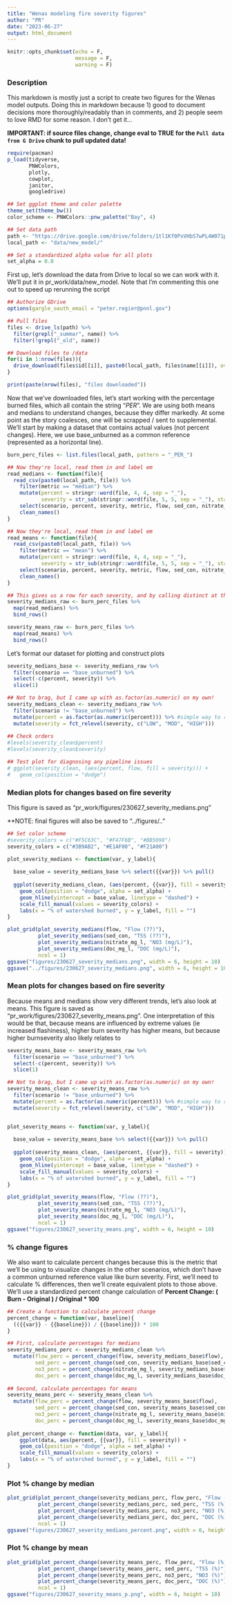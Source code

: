 ```yaml
---
title: "Wenas modeling fire severity figures"
author: "PR"
date: "2023-06-27"
output: html_document
---
```


```r
knitr::opts_chunk$set(echo = F, 
                      message = F, 
                      warning = F)
```

### Description

This markdown is mostly just a script to create two figures for the Wenas model outputs. Doing this in markdown because 1) good to document decisions more thoroughly/readably than in comments, and 2) people seem to love RMD for some reason. I don't get it...

**IMPORTANT: if source files change, change eval to TRUE for the `Pull data from G Drive` chunk to pull updated data!**

```r
require(pacman)
p_load(tidyverse,
       PNWColors,
       plotly,
       cowplot,
       janitor, 
       googledrive)

## Set ggplot theme and color palette
theme_set(theme_bw())
color_scheme <- PNWColors::pnw_palette("Bay", 4)

## Set data path
path <- "https://drive.google.com/drive/folders/1tl1Kf0PxVHbS7wPL4W071pvS1Af3Ji1i"
local_path <- "data/new_model/"

## Set a standardized alpha value for all plots
set_alpha = 0.8
```

First up, let's download the data from Drive to local so we can work with it. We'll put it in pr_work/data/new_model. Note that I'm commenting this one out to speed up rerunning the script


```r

## Authorize GDrive
options(gargle_oauth_email = "peter.regier@pnnl.gov")

## Pull files
files <- drive_ls(path) %>% 
  filter(grepl("_summar", name)) %>% 
  filter(!grepl("_old", name))

## Download files to /data
for(i in 1:nrow(files)){
  drive_download(files$id[[i]], paste0(local_path, files$name[[i]]), overwrite = T)
}

print(paste(nrow(files), "files downloaded"))
```


Now that we've downloaded files, let's start working with the percentage burned files, which all contain the string "_PER_". We are using both means and medians to understand changes, because they differ markedly. At some point as the story coalesces, one will be scrapped / sent to supplemental. We'll start by making a dataset that contains actual values (not percent changes). Here, we use base_unburned as a common reference (represented as a horizontal line).

```r

burn_perc_files <- list.files(local_path, pattern = "_PER_")

## Now they're local, read them in and label em
read_medians <- function(file){
  read_csv(paste0(local_path, file)) %>% 
    filter(metric == "median") %>% 
    mutate(percent = stringr::word(file, 4, 4, sep = "_"), 
           severity = str_sub(stringr::word(file, 5, 5, sep = "_"), start = 1, end = -5)) %>% 
    select(scenario, percent, severity, metric, flow, sed_con, nitrate_mgL, doc_mgL) %>% 
    clean_names()
}

## Now they're local, read them in and label em
read_means <- function(file){
  read_csv(paste0(local_path, file)) %>% 
    filter(metric == "mean") %>% 
    mutate(percent = stringr::word(file, 4, 4, sep = "_"), 
           severity = str_sub(stringr::word(file, 5, 5, sep = "_"), start = 1, end = -5)) %>% 
    select(scenario, percent, severity, metric, flow, sed_con, nitrate_mgL, doc_mgL) %>% 
    clean_names()
}

## This gives us a row for each severity, and by calling distinct at the end, we both ensure all base_unburned rows are equal, and remove all the duplicates
severity_medians_raw <- burn_perc_files %>% 
  map(read_medians) %>% 
  bind_rows() 

severity_means_raw <- burn_perc_files %>% 
  map(read_means) %>% 
  bind_rows() 


```

Let's format our dataset for plotting and construct plots

```r

severity_medians_base <- severity_medians_raw %>% 
  filter(scenario == "base_unburned") %>% 
  select(-c(percent, severity)) %>% 
  slice(1)

## Not to brag, but I came up with as.factor(as.numeric) on my own!
severity_medians_clean <- severity_medians_raw %>% 
  filter(scenario != "base_unburned") %>% 
  mutate(percent = as.factor(as.numeric(percent))) %>% #simple way to reorder as a factor
  mutate(severity = fct_relevel(severity, c("LOW", "MOD", "HIGH")))
  
## Check orders
#levels(severity_clean$percent)
#levels(severity_clean$severity)

## Test plot for diagnosing any pipeline issues
# ggplot(severity_clean, (aes(percent, flow, fill = severity))) + 
#   geom_col(position = "dodge")

```

### Median plots for changes based on fire severity

This figure is saved as "pr_work/figures/230627_severity_medians.png"

**NOTE: final figures will also be saved to "../figures/.."

```r

## Set color scheme
#severity_colors = c("#F5C63C", "#F47F6B", "#BB5098")
severity_colors = c("#3B9AB2", "#E1AF00", "#F21A00")

plot_severity_medians <- function(var, y_label){
  
  base_value = severity_medians_base %>% select({{var}}) %>% pull()
  
  ggplot(severity_medians_clean, (aes(percent, {{var}}, fill = severity))) + 
    geom_col(position = "dodge", alpha = set_alpha) + 
    geom_hline(yintercept = base_value, linetype = "dashed") + 
    scale_fill_manual(values = severity_colors) + 
    labs(x = "% of watershed burned", y = y_label, fill = "")
}

plot_grid(plot_severity_medians(flow, "Flow (??)"), 
          plot_severity_medians(sed_con, "TSS (??)"), 
          plot_severity_medians(nitrate_mg_l, "NO3 (mg/L)"), 
          plot_severity_medians(doc_mg_l, "DOC (mg/L)"), 
          ncol = 1)
ggsave("figures/230627_severity_medians.png", width = 6, height = 10)
ggsave("../figures/230627_severity_medians.png", width = 6, height = 10)

```



### Mean plots for changes based on fire severity

Because means and medians show very different trends, let's also look at means. This figure is saved as "pr_work/figures/230627_severity_means.png". One interpretation of this would be that, because means are influenced by extreme values (ie increased flashiness), higher burn severity has higher means, but because higher burnseverity also likely relates to 

```r

severity_means_base <- severity_means_raw %>% 
  filter(scenario == "base_unburned") %>% 
  select(-c(percent, severity)) %>% 
  slice(1)

## Not to brag, but I came up with as.factor(as.numeric) on my own!
severity_means_clean <- severity_means_raw %>% 
  filter(scenario != "base_unburned") %>% 
  mutate(percent = as.factor(as.numeric(percent))) %>% #simple way to reorder as a factor
  mutate(severity = fct_relevel(severity, c("LOW", "MOD", "HIGH")))


plot_severity_means <- function(var, y_label){
  
  base_value = severity_means_base %>% select({{var}}) %>% pull()
  
  ggplot(severity_means_clean, (aes(percent, {{var}}, fill = severity))) + 
    geom_col(position = "dodge", alpha = set_alpha) + 
    geom_hline(yintercept = base_value, linetype = "dashed") + 
    scale_fill_manual(values = severity_colors) + 
    labs(x = "% of watershed burned", y = y_label, fill = "")
}

plot_grid(plot_severity_means(flow, "Flow (??)"), 
          plot_severity_means(sed_con, "TSS (??)"), 
          plot_severity_means(nitrate_mg_l, "NO3 (mg/L)"), 
          plot_severity_means(doc_mg_l, "DOC (mg/L)"), 
          ncol = 1)
ggsave("figures/230627_severity_means.png", width = 6, height = 10)

```

### % change figures

We also want to calculate percent changes because this is the metric that we'll be using to visualize changes in the other scenarios, which don't have a common unburned reference value like burn severity. First, we'll need to calculate % differences, then we'll create equivalent plots to those above. We'll use a standardized percent change calculation of 
**Percent Change: ( Burn - Original ) / Original * 100**

```r

## Create a function to calculate percent change
percent_change = function(var, baseline){
  (({{var}} - {{baseline}}) / {{baseline}}) * 100
}

## First, calculate percentages for medians
severity_medians_perc <- severity_medians_clean %>% 
  mutate(flow_perc = percent_change(flow, severity_medians_base$flow), 
         sed_perc = percent_change(sed_con, severity_medians_base$sed_con), 
         no3_perc = percent_change(nitrate_mg_l, severity_medians_base$nitrate_mg_l), 
         doc_perc = percent_change(doc_mg_l, severity_medians_base$doc_mg_l))
  
## Second, calculate percentages for means
severity_means_perc <- severity_means_clean %>% 
  mutate(flow_perc = percent_change(flow, severity_means_base$flow), 
         sed_perc = percent_change(sed_con, severity_means_base$sed_con), 
         no3_perc = percent_change(nitrate_mg_l, severity_means_base$nitrate_mg_l), 
         doc_perc = percent_change(doc_mg_l, severity_means_base$doc_mg_l))
 
plot_percent_change <- function(data, var, y_label){
    ggplot(data, aes(percent, {{var}}, fill = severity)) + 
    geom_col(position = "dodge", alpha = set_alpha) + 
    scale_fill_manual(values = severity_colors) + 
    labs(x = "% of watershed burned", y = y_label, fill = "")
}

```

### Plot % change by median

```r

plot_grid(plot_percent_change(severity_medians_perc, flow_perc, "Flow (%)"), 
          plot_percent_change(severity_medians_perc, sed_perc, "TSS (%)"), 
          plot_percent_change(severity_medians_perc, no3_perc, "NO3 (%)"), 
          plot_percent_change(severity_medians_perc, doc_perc, "DOC (%)"), 
          ncol = 1)
ggsave("figures/230627_severity_medians_percent.png", width = 6, height = 10)
```

### Plot % change by mean

```r

plot_grid(plot_percent_change(severity_means_perc, flow_perc, "Flow (%)"), 
          plot_percent_change(severity_means_perc, sed_perc, "TSS (%)"), 
          plot_percent_change(severity_means_perc, no3_perc, "NO3 (%)"), 
          plot_percent_change(severity_means_perc, doc_perc, "DOC (%)"), 
          ncol = 1)
ggsave("figures/230627_severity_means_p.png", width = 6, height = 10)
```

